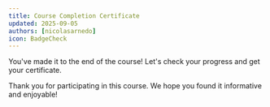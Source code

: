 ```yaml
---
title: Course Completion Certificate
updated: 2025-09-05
authors: [nicolasarnedo]
icon: BadgeCheck
---
```



You've made it to the end of the course! Let's check your progress and get your certificate.

<CertificatePage courseId="foundations-web3-venture"/>

Thank you for participating in this course. We hope you found it informative and enjoyable!
